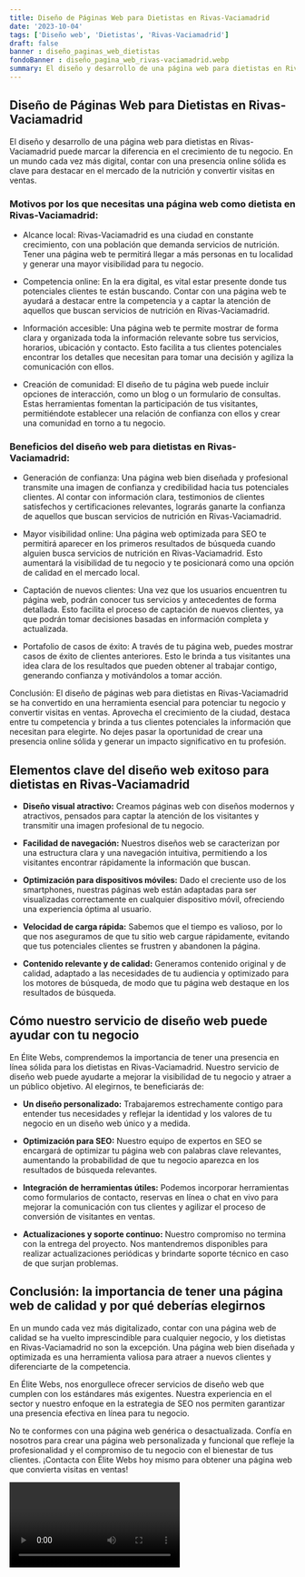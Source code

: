 ```yaml
---
title: Diseño de Páginas Web para Dietistas en Rivas-Vaciamadrid
date: '2023-10-04'
tags: ['Diseño web', 'Dietistas', 'Rivas-Vaciamadrid']
draft: false
banner : diseño_paginas_web_dietistas
fondoBanner : diseño_pagina_web_rivas-vaciamadrid.webp
summary: El diseño y desarrollo de una página web para dietistas en RivasVaciamadrid puede marcar la diferencia en el crecimiento de tu negocio. En un mundo cada vez más digital, contar con una presencia online sólida es clave para destacar en el mercado de la nutrición y convertir visitas en ventas.
---
```


## Diseño de Páginas Web para Dietistas en Rivas-Vaciamadrid

El diseño y desarrollo de una página web para dietistas en Rivas-Vaciamadrid puede marcar la diferencia en el crecimiento de tu negocio. En un mundo cada vez más digital, contar con una presencia online sólida es clave para destacar en el mercado de la nutrición y convertir visitas en ventas.

### Motivos por los que necesitas una página web como dietista en Rivas-Vaciamadrid:

- Alcance local: Rivas-Vaciamadrid es una ciudad en constante crecimiento, con una población que demanda servicios de nutrición. Tener una página web te permitirá llegar a más personas en tu localidad y generar una mayor visibilidad para tu negocio.

- Competencia online: En la era digital, es vital estar presente donde tus potenciales clientes te están buscando. Contar con una página web te ayudará a destacar entre la competencia y a captar la atención de aquellos que buscan servicios de nutrición en Rivas-Vaciamadrid.

- Información accesible: Una página web te permite mostrar de forma clara y organizada toda la información relevante sobre tus servicios, horarios, ubicación y contacto. Esto facilita a tus clientes potenciales encontrar los detalles que necesitan para tomar una decisión y agiliza la comunicación con ellos.

- Creación de comunidad: El diseño de tu página web puede incluir opciones de interacción, como un blog o un formulario de consultas. Estas herramientas fomentan la participación de tus visitantes, permitiéndote establecer una relación de confianza con ellos y crear una comunidad en torno a tu negocio.

### Beneficios del diseño web para dietistas en Rivas-Vaciamadrid:

- Generación de confianza: Una página web bien diseñada y profesional transmite una imagen de confianza y credibilidad hacia tus potenciales clientes. Al contar con información clara, testimonios de clientes satisfechos y certificaciones relevantes, lograrás ganarte la confianza de aquellos que buscan servicios de nutrición en Rivas-Vaciamadrid.

- Mayor visibilidad online: Una página web optimizada para SEO te permitirá aparecer en los primeros resultados de búsqueda cuando alguien busca servicios de nutrición en Rivas-Vaciamadrid. Esto aumentará la visibilidad de tu negocio y te posicionará como una opción de calidad en el mercado local.

- Captación de nuevos clientes: Una vez que los usuarios encuentren tu página web, podrán conocer tus servicios y antecedentes de forma detallada. Esto facilita el proceso de captación de nuevos clientes, ya que podrán tomar decisiones basadas en información completa y actualizada.

- Portafolio de casos de éxito: A través de tu página web, puedes mostrar casos de éxito de clientes anteriores. Esto le brinda a tus visitantes una idea clara de los resultados que pueden obtener al trabajar contigo, generando confianza y motivándolos a tomar acción.

Conclusión:
El diseño de páginas web para dietistas en Rivas-Vaciamadrid se ha convertido en una herramienta esencial para potenciar tu negocio y convertir visitas en ventas. Aprovecha el crecimiento de la ciudad, destaca entre tu competencia y brinda a tus clientes potenciales la información que necesitan para elegirte. No dejes pasar la oportunidad de crear una presencia online sólida y generar un impacto significativo en tu profesión.

<GifSeo />

<Cta />

## Elementos clave del diseño web exitoso para dietistas en Rivas-Vaciamadrid

- **Diseño visual atractivo:** Creamos páginas web con diseños modernos y atractivos, pensados para captar la atención de los visitantes y transmitir una imagen profesional de tu negocio.

- **Facilidad de navegación:** Nuestros diseños web se caracterizan por una estructura clara y una navegación intuitiva, permitiendo a los visitantes encontrar rápidamente la información que buscan.

- **Optimización para dispositivos móviles:** Dado el creciente uso de los smartphones, nuestras páginas web están adaptadas para ser visualizadas correctamente en cualquier dispositivo móvil, ofreciendo una experiencia óptima al usuario.

- **Velocidad de carga rápida:** Sabemos que el tiempo es valioso, por lo que nos aseguramos de que tu sitio web cargue rápidamente, evitando que tus potenciales clientes se frustren y abandonen la página.

- **Contenido relevante y de calidad:** Generamos contenido original y de calidad, adaptado a las necesidades de tu audiencia y optimizado para los motores de búsqueda, de modo que tu página web destaque en los resultados de búsqueda.

## Cómo nuestro servicio de diseño web puede ayudar con tu negocio

En Élite Webs, comprendemos la importancia de tener una presencia en línea sólida para los dietistas en Rivas-Vaciamadrid. Nuestro servicio de diseño web puede ayudarte a mejorar la visibilidad de tu negocio y atraer a un público objetivo. Al elegirnos, te beneficiarás de:

- **Un diseño personalizado:** Trabajaremos estrechamente contigo para entender tus necesidades y reflejar la identidad y los valores de tu negocio en un diseño web único y a medida.

- **Optimización para SEO:** Nuestro equipo de expertos en SEO se encargará de optimizar tu página web con palabras clave relevantes, aumentando la probabilidad de que tu negocio aparezca en los resultados de búsqueda relevantes.

- **Integración de herramientas útiles:** Podemos incorporar herramientas como formularios de contacto, reservas en línea o chat en vivo para mejorar la comunicación con tus clientes y agilizar el proceso de conversión de visitantes en ventas.

- **Actualizaciones y soporte continuo:** Nuestro compromiso no termina con la entrega del proyecto. Nos mantendremos disponibles para realizar actualizaciones periódicas y brindarte soporte técnico en caso de que surjan problemas.

## Conclusión: la importancia de tener una página web de calidad y por qué deberías elegirnos

En un mundo cada vez más digitalizado, contar con una página web de calidad se ha vuelto imprescindible para cualquier negocio, y los dietistas en Rivas-Vaciamadrid no son la excepción. Una página web bien diseñada y optimizada es una herramienta valiosa para atraer a nuevos clientes y diferenciarte de la competencia.

En Élite Webs, nos enorgullece ofrecer servicios de diseño web que cumplen con los estándares más exigentes. Nuestra experiencia en el sector y nuestro enfoque en la estrategia de SEO nos permiten garantizar una presencia efectiva en línea para tu negocio.

No te conformes con una página web genérica o desactualizada. Confía en nosotros para crear una página web personalizada y funcional que refleje la profesionalidad y el compromiso de tu negocio con el bienestar de tus clientes. ¡Contacta con Élite Webs hoy mismo para obtener una página web que convierta visitas en ventas!

<Video />

<CtaBot job='Dietistas' city='Rivas-Vaciamadrid'/>

<Gmaps query='Rivas-Vaciamadrid+españa+maps' />